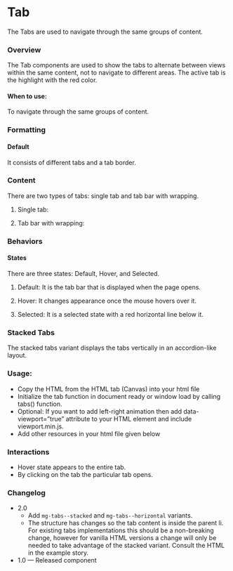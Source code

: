 
<Meta of={TabStories} />

# Tab

The Tabs are used to navigate through the same groups of content.

### Overview

The Tab components are used to show the tabs to alternate between views within the same content, not to navigate to different areas. The active tab is the highlight with the red color.

#### When to use:

To navigate through the same groups of content.

### Formatting

#### Default

It consists of different tabs and a tab border.

### Content

There are two types of tabs: single tab and tab bar with wrapping.

1. Single tab:

2. Tab bar with wrapping:

### Behaviors

#### States

There are three states: Default, Hover, and Selected.

1. Default: It is the tab bar that is displayed when the page opens.

2. Hover: It changes appearance once the mouse hovers over it.

3. Selected: It is a selected state with a red horizontal line below it.

<Canvas>
  <Story of={TabStories.Tabs} />
</Canvas>

### Stacked Tabs

The stacked tabs variant displays the tabs vertically in an accordion-like layout.

### Usage:

* Copy the HTML from the HTML tab (Canvas) into your html file
* Initialize the tab function in document ready or window load by calling tabs() function.
* Optional: If you want to add left-right animation then add data-viewport=”true” attribute to your HTML element and include viewport.min.js.
* Add other resources in your html file given below

### Interactions

* Hover state appears to the entire tab.
* By clicking on the tab the particular tab opens.

### Changelog

- 2.0 
  - Add `mg-tabs--stacked` and `mg-tabs--horizontal` variants.
  - The structure has changes so the tab content is inside the parent li. For existing tabs implementations this should be a non-breaking change, however for vanilla HTML versions a change will only be needed to take advantage of the stacked variant. Consult the HTML in the example story.
- 1.0 — Released component
